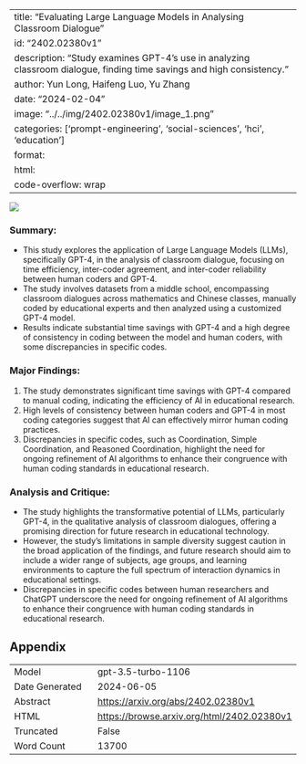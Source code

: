 
---
title: "Evaluating Large Language Models in Analysing Classroom Dialogue"
id: "2402.02380v1"
description: "Study examines GPT-4's use in analyzing classroom dialogue, finding time savings and high consistency."
author: Yun Long, Haifeng Luo, Yu Zhang
date: "2024-02-04"
image: "../../img/2402.02380v1/image_1.png"
categories: ['prompt-engineering', 'social-sciences', 'hci', 'education']
format:
  html:
    code-overflow: wrap
---

![](../../img/2402.02380v1/image_1.png)

### Summary:
- This study explores the application of Large Language Models (LLMs), specifically GPT-4, in the analysis of classroom dialogue, focusing on time efficiency, inter-coder agreement, and inter-coder reliability between human coders and GPT-4.
- The study involves datasets from a middle school, encompassing classroom dialogues across mathematics and Chinese classes, manually coded by educational experts and then analyzed using a customized GPT-4 model.
- Results indicate substantial time savings with GPT-4 and a high degree of consistency in coding between the model and human coders, with some discrepancies in specific codes.

### Major Findings:
1. The study demonstrates significant time savings with GPT-4 compared to manual coding, indicating the efficiency of AI in educational research.
2. High levels of consistency between human coders and GPT-4 in most coding categories suggest that AI can effectively mirror human coding practices.
3. Discrepancies in specific codes, such as Coordination, Simple Coordination, and Reasoned Coordination, highlight the need for ongoing refinement of AI algorithms to enhance their congruence with human coding standards in educational research.

### Analysis and Critique:
- The study highlights the transformative potential of LLMs, particularly GPT-4, in the qualitative analysis of classroom dialogues, offering a promising direction for future research in educational technology.
- However, the study's limitations in sample diversity suggest caution in the broad application of the findings, and future research should aim to include a wider range of subjects, age groups, and learning environments to capture the full spectrum of interaction dynamics in educational settings.
- Discrepancies in specific codes between human researchers and ChatGPT underscore the need for ongoing refinement of AI algorithms to enhance their congruence with human coding standards in educational research.

## Appendix

|          |          |
|----------|----------|
| Model     | gpt-3.5-turbo-1106       |
| Date Generated     | 2024-06-05       |
| Abstract | [https://arxiv.org/abs/2402.02380v1](https://arxiv.org/abs/2402.02380v1)        |
| HTML     | [https://browse.arxiv.org/html/2402.02380v1](https://browse.arxiv.org/html/2402.02380v1)       |
| Truncated       | False       |
| Word Count       | 13700       |